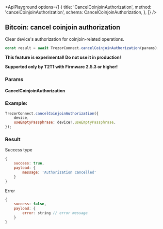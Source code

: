 


<ApiPlayground
    options={[
        {
            title: 'CancelCoinjoinAuthorization',
            method: 'cancelCoinjoinAuthorization',
            schema: CancelCoinjoinAuthorization,
        },
    ]}
/>


## Bitcoin: cancel coinjoin authorization

Clear device's authorization for coinjoin-related operations.

```javascript
const result = await TrezorConnect.cancelCoinjoinAuthorization(params);
```

<Callout type="warning">**This feature is experimental! Do not use it in production!**</Callout>

<Callout type="info">**Supported only by T2T1 with Firmware 2.5.3 or higher!**</Callout>

### Params

#### CancelCoinjoinAuthorization

<ParamsTable schema={CancelCoinjoinAuthorization} descriptions={paramDescriptions} />

### Example:

```javascript
TrezorConnect.cancelCoinjoinAuthorization({
    device,
    useEmptyPassphrase: device?.useEmptyPassphrase,
});
```

### Result

Success type

```javascript
{
    success: true,
    payload: {
        message: 'Authorization cancelled'
    }
}
```

Error

```javascript
{
    success: false,
    payload: {
        error: string // error message
    }
}
```
